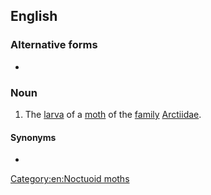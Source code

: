 {{also|woolly-worm}}

==English==

===Alternative forms===
* {{l|en|wooly worm}}

===Noun===
{{en-noun}}

# The [[larva]] of a [[moth]] of the [[family]] [[Arctiidae]].

====Synonyms====
* {{l|en|woolly bear}}

[[Category:en:Noctuoid moths]]